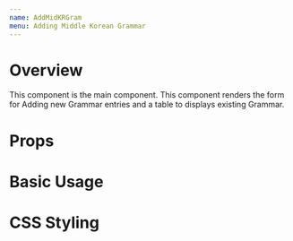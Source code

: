 ```yaml
---
name: AddMidKRGram
menu: Adding Middle Korean Grammar
---
```



# Overview

This component is the main component. This component renders the form for Adding new Grammar entries and a table to displays existing Grammar.

# Props
<Props of={AddMidKRGram}/>

# Basic Usage

# CSS Styling

